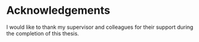 # Acknowledgements {.unnumbered}

I would like to thank my supervisor and colleagues for their support during the completion of this thesis.
